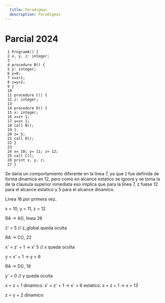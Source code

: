 ```yaml
---
  title: Paradigmas
  description: Paradigmas
---
```


# Parcial 2024

```
 1 ProgramA() {
 2 x, y, z: integer;
 3
 4 procedure B() {
 5 y: integer;
 6 y=0;
 7 x=z+1;
 8 z=y+2;
 9 }
 10
 11 procedure C() {
 12 z: integer;
 13
 14 procedure D() {
 15 x: integer;
 16 x=z+ 1;
 17 y=x+ 1;
 18 call B();
 19 }
 20 z= 5;
 21 call D();
 22 }
 23
 24 x= 10; y= 11; z= 12;
 25 call C();
 26 print x, y, z;
 27 }
```

Se daria un comportamiento diferente en la linea 7, ya que `Z` fue definida de forma dinamica
en 12, pero como en alcance estatico se ignora y se toma la de la clausula superior inmediata
eso implica que para la linea 7, z fuese 12 para el alcance estatico y 5 para el alcance dinamico.

Linea 16 por primera vez.

x = 10, y = 11, z = 12

RA -> A(), linea 26

z' = 5 // z_global queda oculta

RA -> C(), 22

x' = z' + 1 -> x' 5 // x queda oculta

y = x' + 1 -> y = 6

RA -> D(), 19

y' = 0 // y queda oculta

x = z + 1
dinamico: x' = z' + 1 -> x' = 6
estatico: x = z + 1 -> x = 13

z = y + 2
dinamico:



